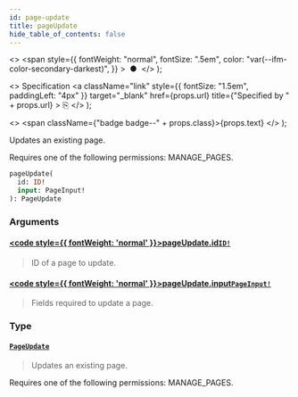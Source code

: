 ```yaml
---
id: page-update
title: pageUpdate
hide_table_of_contents: false
---
```


  <>
    <span
      style={{
        fontWeight: "normal",
        fontSize: ".5em",
        color: "var(--ifm-color-secondary-darkest)",
      }}
    >
      &nbsp;●&nbsp;
    </span>
  </>
);

  <>
    Specification
    <a
      className="link"
      style={{ fontSize: "1.5em", paddingLeft: "4px" }}
      target="\_blank"
      href={props.url}
      title={"Specified by " + props.url}
    >
      ⎘
    </a>
  </>
);

  <>
    <span className={"badge badge--" + props.class}>{props.text}</span>
  </>
);

Updates an existing page.

Requires one of the following permissions: MANAGE_PAGES.

```graphql
pageUpdate(
  id: ID!
  input: PageInput!
): PageUpdate
```

### Arguments

#### [<code style={{ fontWeight: 'normal' }}>pageUpdate.<b>id</b></code>](#)<Bullet />[`ID!`](../../api-reference/miscellaneous/scalars/id) <Badge class="secondary" text="non-null"/> <Badge class="secondary" text="scalar"/> <Badge class="secondary" text="miscellaneous"/>

> ID of a page to update.

#### [<code style={{ fontWeight: 'normal' }}>pageUpdate.<b>input</b></code>](#)<Bullet />[`PageInput!`](../../api-reference/pages/inputs/page-input) <Badge class="secondary" text="non-null"/> <Badge class="secondary" text="input"/> <Badge class="secondary" text="pages"/>

> Fields required to update a page.

### Type

#### [`PageUpdate`](../../api-reference/pages/objects/page-update) <Badge class="secondary" text="object"/> <Badge class="secondary" text="pages"/>

> Updates an existing page.

Requires one of the following permissions: MANAGE_PAGES.

>
